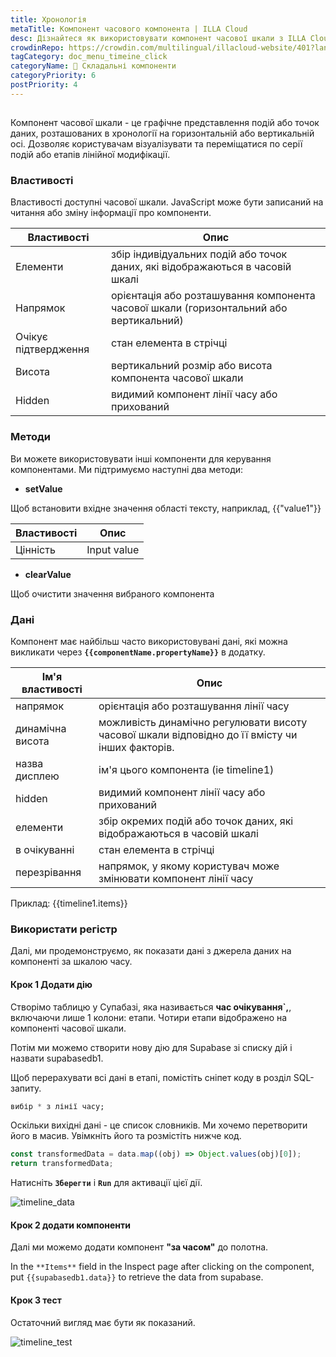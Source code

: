 ```yaml
---
title: Хронологія
metaTitle: Компонент часового компонента | ILLA Cloud
desc: Дізнайтеся як використовувати компонент часової шкали з ILLA Cloud
crowdinRepo: https://crowdin.com/multilingual/illacloud-website/401?languages=uk&filter=basic&value=0
tagCategory: doc_menu_timeine_click
categoryName: 🧬 Складальні компоненти
categoryPriority: 6
postPriority: 4
---
```


## <h2 hidden>Що таке Timeline?</h2>

Компонент часової шкали - це графічне представлення подій або точок даних, розташованих в хронології на горизонтальній або вертикальній осі. Дозволяє користувачам візуалізувати та переміщатися по серії подій або етапів лінійної модифікації.

### Властивості

Властивості доступні часової шкали. JavaScript може бути записаний на читання або зміну інформації про компоненти.

| Властивості             | Опис                                                                                            |
| ----------------------- | ----------------------------------------------------------------------------------------------- |
| Елементи                | збір індивідуальних подій або точок даних, які відображаються в часовій шкалі                   |
| Напрямок                | орієнтація або розташування компонента часової шкали (горизонтальний або вертикальний)          |
| Очікує підтвердження    | стан елемента в стрічці                                                                         |
| Висота                  | вертикальний розмір або висота компонента часової шкали                                         |
| Hidden                  | видимий компонент лінії часу або прихований                                                     |

### Методи

Ви можете використовувати інші компоненти для керування компонентами. Ми підтримуємо наступні два методи:

-   **setValue**

Щоб встановити вхідне значення області тексту, наприклад, {{"value1"}}

| Властивості   | Опис        |
| ------------- | ----------- |
| Цінність      | Input value |

-   **clearValue**

Щоб очистити значення вибраного компонента

### Дані

Компонент має найбільш часто використовувані дані, які можна викликати через **`{{componentName.propertyName}}`** в додатку.

| Ім'я властивості     | Опис                                                                                                 |
| -------------------- | ---------------------------------------------------------------------------------------------------- |
| напрямок             | орієнтація або розташування лінії часу                                                               |
| динамічна висота     | можливість динамічно регулювати висоту часової шкали відповідно до її вмісту чи інших факторів.      |
| назва дисплею        | ім'я цього компонента (ie timeline1)                                                                 |
| hidden               | видимий компонент лінії часу або прихований                                                          |
| елементи             | збір окремих подій або точок даних, які відображаються в часовій шкалі                               |
| в очікуванні         | стан елемента в стрічці                                                                              |
| перезрівання         | напрямок, у якому користувач може змінювати компонент лінії часу                                     |

Приклад: {{timeline1.items}}

### Використати регістр

Далі, ми продемонструємо, як показати дані з джерела даних на компоненті за шкалою часу.

#### Крок 1 Додати дію

Створімо таблицю у Супабазі, яка називається **час очікування\`,**, включаючи лише 1 колони: етапи. Чотири етапи відображено на компоненті часової шкали.

Потім ми можемо створити нову дію для Supabase зі списку дій і назвати supabasedb1.

Щоб перерахувати всі дані в етапі, помістіть сніпет коду в розділ SQL-запиту.

```sql
вибір * з лінії часу;
```

Оскільки вихідні дані - це список словників. Ми хочемо перетворити його в масив. Увімкніть його та розмістіть нижче код.

```jsx
const transformedData = data.map((obj) => Object.values(obj)[0]);
return transformedData;
```

Натисніть **`Зберегти`** і **`Run`** для активації цієї дії.

![timeline_data](https://cdn.illacloud.com/official-website/img/official-site/components/timeline_data.jpg)

#### Крок 2 додати компоненти

Далі ми можемо додати компонент **"за часом"** до полотна.

In the `**Items**` field in the Inspect page after clicking on the component, put `{{supabasedb1.data}}` to retrieve the data from supabase.

#### Крок 3 тест

Остаточний вигляд має бути як показаний.

![timeline_test](https://cdn.illacloud.com/official-website/img/official-site/components/timeline_test.jpg)
